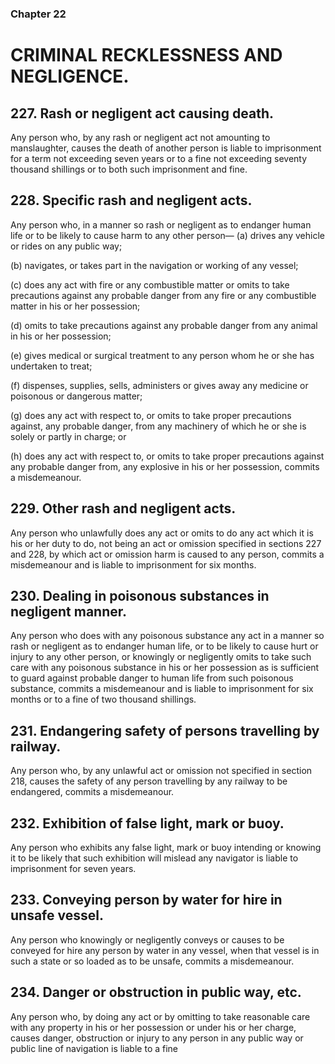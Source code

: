 ### Chapter 22

# CRIMINAL RECKLESSNESS AND NEGLIGENCE.

## 227. Rash or negligent act causing death.
Any person who, by any rash or negligent act not amounting to
manslaughter, causes the death of another person is liable to imprisonment
for a term not exceeding seven years or to a fine not exceeding seventy
thousand shillings or to both such imprisonment and fine.

## 228. Specific rash and negligent acts.
Any person who, in a manner so rash or negligent as to endanger human life
or to be likely to cause harm to any other person—
(a) drives any vehicle or rides on any public way; 

(b) navigates, or takes part in the navigation or working of any
vessel; 

(c) does any act with fire or any combustible matter or omits to take
precautions against any probable danger from any fire or any
combustible matter in his or her possession; 

(d) omits to take precautions against any probable danger from any
animal in his or her possession; 

(e) gives medical or surgical treatment to any person whom he or she
has undertaken to treat; 

(f) dispenses, supplies, sells, administers or gives away any
medicine or poisonous or dangerous matter; 

(g) does any act with respect to, or omits to take proper precautions
against, any probable danger, from any machinery of which he or
she is solely or partly in charge; or

(h) does any act with respect to, or omits to take proper precautions
against any probable danger from, any explosive in his or her
possession,
commits a misdemeanour.

## 229. Other rash and negligent acts.
Any person who unlawfully does any act or omits to do any act which it is
his or her duty to do, not being an act or omission specified in sections 227
and 228, by which act or omission harm is caused to any person, commits a
misdemeanour and is liable to imprisonment for six months.

## 230. Dealing in poisonous substances in negligent manner.
Any person who does with any poisonous substance any act in a manner so
rash or negligent as to endanger human life, or to be likely to cause hurt or
injury to any other person, or knowingly or negligently omits to take such
care with any poisonous substance in his or her possession as is sufficient to
guard against probable danger to human life from such poisonous substance,
commits a misdemeanour and is liable to imprisonment for six months or to
a fine of two thousand shillings.

## 231. Endangering safety of persons travelling by railway.
Any person who, by any unlawful act or omission not specified in section
218, causes the safety of any person travelling by any railway to be
endangered, commits a misdemeanour.

## 232. Exhibition of false light, mark or buoy.
Any person who exhibits any false light, mark or buoy intending or knowing
it to be likely that such exhibition will mislead any navigator is liable to
imprisonment for seven years.

## 233. Conveying person by water for hire in unsafe vessel.
Any person who knowingly or negligently conveys or causes to be conveyed
for hire any person by water in any vessel, when that vessel is in such a state
or so loaded as to be unsafe, commits a misdemeanour.

## 234. Danger or obstruction in public way, etc.
Any person who, by doing any act or by omitting to take reasonable care with
any property in his or her possession or under his or her charge, causes
danger, obstruction or injury to any person in any public way or public line
of navigation is liable to a fine